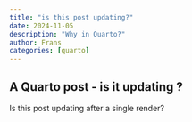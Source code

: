 ```yaml
---
title: "is this post updating?"
date: 2024-11-05
description: "Why in Quarto?"
author: Frans
categories: [quarto]
---
```


## A Quarto post - is it updating ?

Is this post updating after a single render?